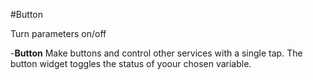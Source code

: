 #Button

Turn parameters on/off


-**Button**
Make buttons and control other services with a single tap. The button widget toggles the status of yoour chosen variable.
